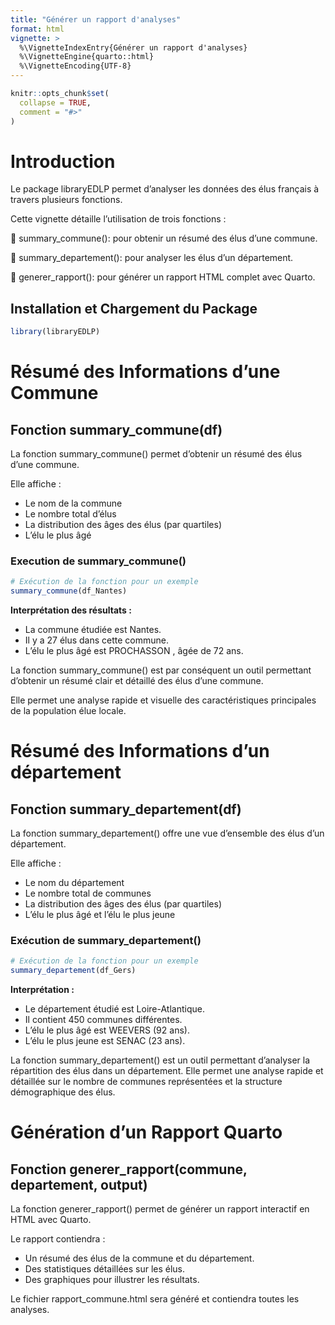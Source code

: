 ```yaml
---
title: "Générer un rapport d'analyses"
format: html
vignette: >
  %\VignetteIndexEntry{Générer un rapport d'analyses}
  %\VignetteEngine{quarto::html}
  %\VignetteEncoding{UTF-8}
---
```


```r
knitr::opts_chunk$set(
  collapse = TRUE,
  comment = "#>"
)
```


# Introduction

Le package libraryEDLP permet d’analyser les données des élus français à travers plusieurs fonctions.

Cette vignette détaille l’utilisation de trois fonctions  :

📌 summary_commune(): pour obtenir un résumé des élus d’une commune.

📌 summary_departement(): pour analyser les élus d’un département.

📌 generer_rapport(): pour générer un rapport HTML complet avec Quarto.



## Installation et Chargement du Package
```r
library(libraryEDLP)
```


# Résumé des Informations d’une Commune

## Fonction summary_commune(df)

La fonction summary_commune() permet d’obtenir un résumé des élus d’une commune.

Elle affiche :

- Le nom de la commune
- Le nombre total d’élus
- La distribution des âges des élus (par quartiles)
- L’élu le plus âgé


### Execution de summary_commune()
```r

# Exécution de la fonction pour un exemple
summary_commune(df_Nantes)

```

**Interprétation des résultats :**

- La commune étudiée est Nantes.
- Il y a 27 élus dans cette commune.
- L’élu le plus âgé est PROCHASSON , âgée de 72 ans.


La fonction summary_commune() est par conséquent un outil permettant d’obtenir un résumé clair et détaillé des élus d’une commune.

Elle permet une analyse rapide et visuelle des caractéristiques principales de la population élue locale.



# Résumé des Informations d'un département

## Fonction summary_departement(df)

La fonction summary_departement() offre une vue d’ensemble des élus d’un département.

Elle affiche :

- Le nom du département
- Le nombre total de communes
- La distribution des âges des élus (par quartiles)
- L’élu le plus âgé et l’élu le plus jeune

### Exécution de summary_departement()

```r

# Exécution de la fonction pour un exemple
summary_departement(df_Gers)

```

**Interprétation :**

- Le département étudié est Loire-Atlantique.
- Il contient 450 communes différentes.
- L’élu le plus âgé est WEEVERS (92 ans).
- L’élu le plus jeune est SENAC (23 ans).

La fonction summary_departement() est un outil permettant d’analyser la répartition des élus dans un département.
Elle permet une analyse rapide et détaillée sur le nombre de communes représentées et la structure démographique des élus.


# Génération d’un Rapport Quarto

## Fonction generer_rapport(commune, departement, output)

La fonction generer_rapport() permet de générer un rapport interactif en HTML avec Quarto.

Le rapport contiendra : 

- Un résumé des élus de la commune et du département.
- Des statistiques détaillées sur les élus.
- Des graphiques pour illustrer les résultats.

Le fichier rapport_commune.html sera généré et contiendra toutes les analyses.

